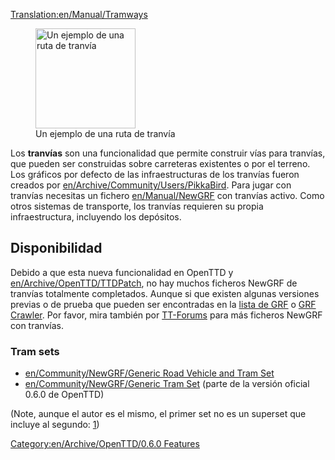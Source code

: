 [[Translation:en/Manual/Tramways]]
{{es/Traducción|origen=Tramways}}

{{es/Manual/Tabla de contenido}}

[[File:en/Manual/Tramroute.png|thumb|160px|left|Un ejemplo de una ruta de tranvía]]

Los '''tranvías''' son una funcionalidad que permite construir vías para tranvías, que pueden ser construidas sobre carreteras existentes o por el terreno. Los gráficos por defecto de las infraestructuras de los tranvías fueron creados por [[en/Archive/Community/Users/PikkaBird]]. Para jugar con tranvías necesitas un fichero [[en/Manual/NewGRF]] con tranvías activo. Como otros sistemas de transporte, los tranvías requieren su propia infraestructura, incluyendo los depósitos. {{en/Html-clear-left}}

==Disponibilidad==

Debido a que esta nueva funcionalidad en OpenTTD y [[en/Archive/OpenTTD/TTDPatch]], no hay muchos ficheros NewGRF de tranvías totalmente completados. Aunque si que existen algunas versiones previas o de prueba que pueden ser encontradas en la [[en/Community/NewGRF/Main Page|lista de GRF]] o [http://grfcrawler.tt-forums.net/index.php?do=list&cid=105 GRF Crawler]. Por favor, mira también por [http://www.tt-forums.net/viewforum.php?f=26 TT-Forums] para más ficheros NewGRF con tranvías.

===Tram sets===

* [[en/Community/NewGRF/Generic Road Vehicle and Tram Set]]
* [[en/Community/NewGRF/Generic Tram Set]] (parte de la versión oficial 0.6.0 de OpenTTD)
(Note, aunque el autor es el mismo, el primer set no es un superset que incluye al segundo: [http://www.tt-forums.net/viewtopic.php?p=643673#p643673])
{{en/0.6-feature}}

[[Category:en/Archive/OpenTTD/0.6.0 Features]]